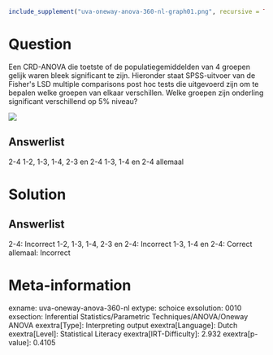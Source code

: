 ```r
include_supplement("uva-oneway-anova-360-nl-graph01.png", recursive = TRUE)
```

Question
========

Een CRD-ANOVA die toetste of de populatiegemiddelden van 4 groepen
gelijk waren bleek significant te zijn. Hieronder staat SPSS-uitvoer van
de Fisher\'s LSD multiple comparisons post hoc tests die uitgevoerd zijn
om te bepalen welke groepen van elkaar verschillen. Welke groepen zijn
onderling significant verschillend op 5% niveau?

![](uva-oneway-anova-360-nl-graph01.png)

Answerlist
----------

2-4
1-2, 1-3, 1-4, 2-3 en 2-4
1-3, 1-4 en 2-4
allemaal

Solution
========

Answerlist
----------

2-4: Incorrect
1-2, 1-3, 1-4, 2-3 en 2-4: Incorrect
1-3, 1-4 en 2-4: Correct
allemaal: Incorrect

Meta-information
================
exname: uva-oneway-anova-360-nl
extype: schoice
exsolution: 0010
exsection: Inferential Statistics/Parametric Techniques/ANOVA/Oneway ANOVA
exextra[Type]: Interpreting output
exextra[Language]: Dutch
exextra[Level]: Statistical Literacy
exextra[IRT-Difficulty]: 2.932
exextra[p-value]: 0.4105
